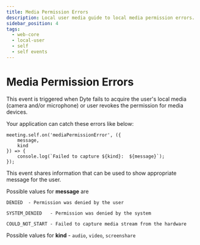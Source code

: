 ```yaml
---
title: Media Permission Errors
description: Local user media guide to local media permission errors.
sidebar_position: 4
tags:
  - web-core
  - local-user
  - self
  - self events
---
```


# Media Permission Errors

This event is triggered when Dyte fails to acquire the user's local media
(camera and/or microphone) or user revokes the permission for media devices.

Your application can catch these errors like below:

```
meeting.self.on('mediaPermissionError', ({
    message,
    kind
}) => {
    console.log(`Failed to capture ${kind}:  ${message}`);
});
```

This event shares information that can be used to show appropriate message for
the user.

Possible values for **message** are

    DENIED  - Permission was denied by the user

    SYSTEM_DENIED   - Permission was denied by the system

    COULD_NOT_START - Failed to capture media stream from the hardware

Possible values for **kind** - `audio`, `video`, `screenshare`

<head>
  <title>Web Core Media Permission Errors</title>
</head>
